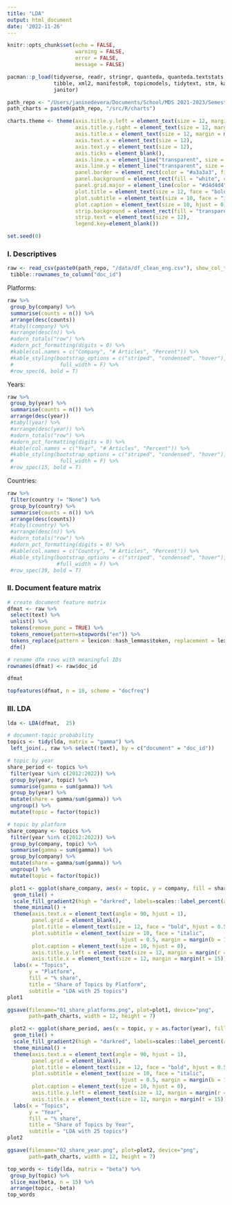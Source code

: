 ```yaml
---
title: "LDA"
output: html_document
date: '2022-11-26'
---
```


```r
knitr::opts_chunk$set(echo = FALSE, 
                      warning = FALSE, 
                      error = FALSE, 
                      message = FALSE)
```

```r
pacman::p_load(tidyverse, readr, stringr, quanteda, quanteda.textstats, rvest, 
               tibble, xml2, manifestoR, topicmodels, tidytext, stm, kableExtra,
               janitor)

path_repo <- "/Users/janinedevera/Documents/School/MDS 2021-2023/Semester 3/2 Text as Data/Project/antitRust"
path_charts = paste0(path_repo, "/src/R/charts")
```

```r
charts.theme <- theme(axis.title.y.left = element_text(size = 12, margin = margin(r = 15)),
                      axis.title.y.right = element_text(size = 12, margin = margin(l = 15)),
                      axis.title.x = element_text(size = 12, margin = margin(t = 15)),
                      axis.text.x = element_text(size = 12),
                      axis.text.y = element_text(size = 12),
                      axis.ticks = element_blank(),
                      axis.line.x = element_line("transparent", size = 0.5), 
                      axis.line.y = element_line("transparent", size = 0.5),
                      panel.border = element_rect(color = "#a3a3a3", fill = "transparent"),
                      panel.background = element_rect(fill = "white", color = "white"),
                      panel.grid.major = element_line(color = "#d4d4d4", linetype = 2),
                      plot.title = element_text(size = 12, face = "bold", hjust = 0.5),
                      plot.subtitle = element_text(size = 10, face = "italic", hjust = 0.5, margin = margin(b = 15)),
                      plot.caption = element_text(size = 10, hjust = 0),
                      strip.background = element_rect(fill = "transparent"),
                      strip.text = element_text(size = 12),
                      legend.key=element_blank())
```

```r
set.seed(0)
```


### I. Descriptives
```r
raw <- read_csv(paste0(path_repo, "/data/df_clean_eng.csv"), show_col_types = FALSE)[,-1] %>% 
 tibble::rownames_to_column("doc_id")
```

Platforms:
```r
raw %>% 
 group_by(company) %>%
 summarise(counts = n()) %>% 
 arrange(desc(counts)) 
 #tabyl(company) %>% 
 #arrange(desc(n)) %>% 
 #adorn_totals("row") %>%
 #adorn_pct_formatting(digits = 0) %>% 
 #kable(col.names = c("Company", "# Articles", "Percent")) %>% 
 #kable_styling(bootstrap_options = c("striped", "condensed", "hover"), 
 #               full_width = F) %>% 
 #row_spec(6, bold = T)

```


Years:
```r
raw %>% 
 group_by(year) %>%
 summarise(counts = n()) %>% 
 arrange(desc(year))
 #tabyl(year) %>% 
 #arrange(desc(year)) %>% 
 #adorn_totals("row") %>%
 #adorn_pct_formatting(digits = 0) %>% 
 #kable(col.names = c("Year", "# Articles", "Percent")) %>% 
 #kable_styling(bootstrap_options = c("striped", "condensed", "hover"), 
 #               full_width = F) %>% 
 #row_spec(15, bold = T)
```

Countries:
```r
raw %>% 
 filter(country != "None") %>% 
 group_by(country) %>%
 summarise(counts = n()) %>%
 arrange(desc(counts))
 #tabyl(country) %>% 
 #arrange(desc(n)) %>% 
 #adorn_totals("row") %>%
 #adorn_pct_formatting(digits = 0) %>% 
 #kable(col.names = c("Country", "# Articles", "Percent")) %>% 
 #kable_styling(bootstrap_options = c("striped", "condensed", "hover"), 
                #full_width = F) %>% 
 #row_spec(39, bold = T)
```

### II. Document feature matrix
```r
# create document feature matrix
dfmat <- raw %>%
 select(text) %>% 
 unlist() %>% 
 tokens(remove_punc = TRUE) %>% 
 tokens_remove(pattern=stopwords("en")) %>% 
 tokens_replace(pattern = lexicon::hash_lemmas$token, replacement = lexicon::hash_lemmas$lemma) %>%
 dfm()

# rename dfm rows with meaningful IDs
rownames(dfmat) <- raw$doc_id

dfmat
```

```r
topfeatures(dfmat, n = 10, scheme = "docfreq")
```

### III. LDA 
```r
lda <- LDA(dfmat,  25)
```

```r
# document-topic probability
topics <- tidy(lda, matrix = "gamma") %>% 
 left_join(., raw %>% select(!text), by = c("document" = "doc_id"))
```

```r
# topic by year
share_period <- topics %>% 
 filter(year %in% c(2012:2022)) %>% 
 group_by(year, topic) %>% 
 summarise(gamma = sum(gamma)) %>% 
 group_by(year) %>% 
 mutate(share = gamma/sum(gamma)) %>% 
 ungroup() %>% 
 mutate(topic = factor(topic))
```

```r
# topic by platform
share_company <- topics %>% 
 filter(year %in% c(2012:2022)) %>% 
 group_by(company, topic) %>% 
 summarise(gamma = sum(gamma)) %>% 
 group_by(company) %>% 
 mutate(share = gamma/sum(gamma)) %>% 
 ungroup() %>% 
 mutate(topic = factor(topic))
```

```r
 plot1 <- ggplot(share_company, aes(x = topic, y = company, fill = share)) +
  geom_tile() +
  scale_fill_gradient2(high = "darkred", labels=scales::label_percent(accuracy = 1L)) +
  theme_minimal() +
  theme(axis.text.x = element_text(angle = 90, hjust = 1),
        panel.grid = element_blank(),
        plot.title = element_text(size = 12, face = "bold", hjust = 0.5),
        plot.subtitle = element_text(size = 10, face = "italic", 
                                     hjust = 0.5, margin = margin(b = 15)),
        plot.caption = element_text(size = 10, hjust = 0),
        axis.title.y.left = element_text(size = 12, margin = margin(r = 15)),
        axis.title.x = element_text(size = 12, margin = margin(t = 15))) +
  labs(x = "Topics",
       y = "Platform",
       fill = "% share",
       title = "Share of Topics by Platform",
       subtitle = "LDA with 25 topics") 
plot1

ggsave(filename="01_share_platforms.png", plot=plot1, device="png", 
       path=path_charts, width = 12, height = 7)

```

```r
 plot2 <- ggplot(share_period, aes(x = topic, y = as.factor(year), fill = share)) +
  geom_tile() +
  scale_fill_gradient2(high = "darkred", labels=scales::label_percent(accuracy = 1L)) +
  theme_minimal() +
  theme(axis.text.x = element_text(angle = 90, hjust = 1),
        panel.grid = element_blank(),
        plot.title = element_text(size = 12, face = "bold", hjust = 0.5),
        plot.subtitle = element_text(size = 10, face = "italic", 
                                     hjust = 0.5, margin = margin(b = 15)),
        plot.caption = element_text(size = 10, hjust = 0),
        axis.title.y.left = element_text(size = 12, margin = margin(r = 15)),
        axis.title.x = element_text(size = 12, margin = margin(t = 15))) +
  labs(x = "Topics",
       y = "Year",
       fill = "% share",
       title = "Share of Topics by Year",
       subtitle = "LDA with 25 topics") 
plot2

ggsave(filename="02_share_year.png", plot=plot2, device="png", 
       path=path_charts, width = 12, height = 7)
```

```r
top_words <- tidy(lda, matrix = "beta") %>% 
 group_by(topic) %>% 
 slice_max(beta, n = 15) %>% 
 arrange(topic, -beta)
top_words
```

